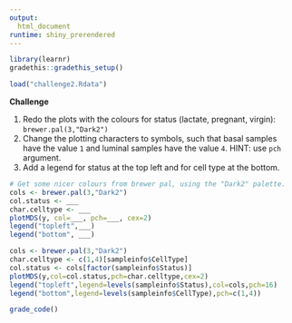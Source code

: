 ```yaml
---
output: 
  html_document
runtime: shiny_prerendered
---
```


```r
library(learnr)
gradethis::gradethis_setup()
```


```r
load("challenge2.Rdata")
```

**Challenge**

1. Redo the plots with the colours for status (lactate, pregnant, virgin): `brewer.pal(3,"Dark2")`
2. Change the plotting characters to symbols, such that basal samples have the value `1` and luminal samples have the value `4`. HINT: use `pch` argument.
3. Add a legend for status at the top left and for cell type at the bottom.

```r
# Get some nicer colours from brewer pal, using the "Dark2" palette.
cols <- brewer.pal(3,"Dark2")
col.status <- ___
char.celltype <- ___
plotMDS(y, col=___, pch=___, cex=2)
legend("topleft",___)
legend("bottom", ___)
```

```r
cols <- brewer.pal(3,"Dark2")
char.celltype <- c(1,4)[sampleinfo$CellType]
col.status <- cols[factor(sampleinfo$Status)]
plotMDS(y,col=col.status,pch=char.celltype,cex=2)
legend("topleft",legend=levels(sampleinfo$Status),col=cols,pch=16)
legend("bottom",legend=levels(sampleinfo$CellType),pch=c(1,4))
```


```r
grade_code()
```
